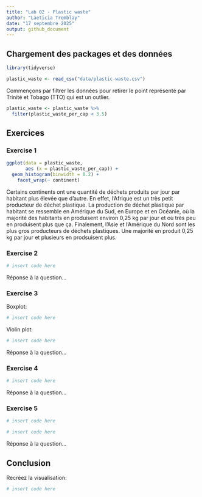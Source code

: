 ```yaml
---
title: "Lab 02 - Plastic waste"
author: "Laeticia Tremblay"
date: "17 septembre 2025"
output: github_document
---
```


## Chargement des packages et des données

```r
library(tidyverse) 
```

```r
plastic_waste <- read_csv("data/plastic-waste.csv")
```

Commençons par filtrer les données pour retirer le point représenté par Trinité et Tobago (TTO) qui est un outlier.

```r
plastic_waste <- plastic_waste %>%
  filter(plastic_waste_per_cap < 3.5)
```


## Exercices

### Exercise 1

```r
ggplot(data = plastic_waste, 
       aes (x = plastic_waste_per_cap)) +
  geom_histogram(binwidth = 0.2) +
    facet_wrap(~ continent)
```

Certains continents ont une quantité de déchets produits par jour par habitant plus élevée que d'autre. En effet, l'Afrique est un très petit producteur de déchet plastique. La production de déchet plastique par habitant se ressemble en Amérique du Sud, en Europe et en Océanie, où la majorité des habitants en produisent environ 0,25 kg par jour et où très peu en produisent plus que ça. Finalement, l'Asie et l'Amérique du Nord sont les plus gros producteurs de déchets plastiques. Une majorité en produit 0,25 kg par jour et plusieurs en prodsuisent plus. 

### Exercise 2

```r
# insert code here
```

Réponse à la question...

### Exercise 3

Boxplot:

```r
# insert code here
```

Violin plot:

```r
# insert code here
```

Réponse à la question...

### Exercise 4


```r
# insert code here
```

Réponse à la question...

### Exercise 5


```r
# insert code here
```

```r
# insert code here
```

Réponse à la question...

## Conclusion

Recréez la visualisation:

```r
# insert code here
```
